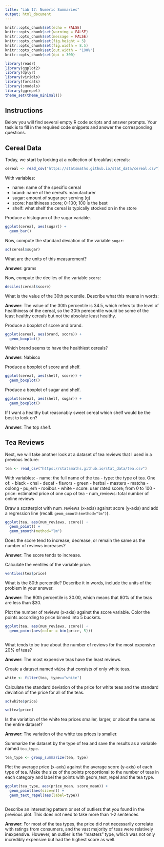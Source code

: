 ```yaml
---
title: "Lab 17: Numeric Summaries"
output: html_document
---
```


```r
knitr::opts_chunk$set(echo = FALSE)
knitr::opts_chunk$set(warning = FALSE)
knitr::opts_chunk$set(message = FALSE)
knitr::opts_chunk$set(fig.height = 5)
knitr::opts_chunk$set(fig.width = 8.5)
knitr::opts_chunk$set(out.width = "100%")
knitr::opts_chunk$set(dpi = 300)

library(readr)
library(ggplot2)
library(dplyr)
library(viridis)
library(forcats)
library(smodels)
library(ggrepel)
theme_set(theme_minimal())
```

## Instructions

Below you will find several empty R code scripts and answer prompts. Your task
is to fill in the required code snippets and answer the corresponding
questions.

## Cereal Data

Today, we start by looking at a collection of breakfast cereals:

```r
cereal <- read_csv("https://statsmaths.github.io/stat_data/cereal.csv")
```

With variables:

- name: name of the specific cereal
- brand: name of the cereal's manufacturer
- sugar: amount of sugar per serving (g)
- score: healthiness score; 0-100; 100 is the best
- shelf: what shelf the cereal is typically stocked on in the store

Produce a histogram of the sugar variable.

```r
ggplot(cereal, aes(sugar)) +
  geom_bar()
```

Now, compute the standard deviation of the variable `sugar`:

```r
sd(cereal$sugar)
```

What are the units of this measurement?


**Answer**: grams

Now, compute the deciles of the variable `score`:

```r
deciles(cereal$score)
```

What is the value of the 30th percentile. Describe what this means in words:

**Answer**: The value of the 30th percentile is 34.5, which refers to the level of healthiness of the cereal, so the 30th perecentile would be some of the least healthy cereals but not the absolute least healthy.

Produce a boxplot of score and brand.

```r
ggplot(cereal, aes(brand, score)) +
  geom_boxplot()
```

Which brand seems to have the healthiest cereals?

**Answer**: Nabisco

Produce a boxplot of score and shelf.

```r
ggplot(cereal, aes(shelf, score)) +
  geom_boxplot()
```

Produce a boxplot of sugar and shelf.

```r
ggplot(cereal, aes(shelf, sugar)) +
  geom_boxplot()
```

If I want a healthy but reasonably sweet cereal which shelf would be the
best to look on?

**Answer**: The top shelf.

## Tea Reviews

Next, we will take another look at a dataset of tea reviews that I used in
a previous lecture:

```r
tea <- read_csv("https://statsmaths.github.io/stat_data/tea.csv")
```

With variables:
- name: the full name of the tea
- type: the type of tea. One of:
    - black
    - chai
    - decaf
    - flavors
    - green
    - herbal
    - masters
    - matcha
    - oolong
    - pu_erh
    - rooibos
    - white
- score: user rated score; from 0 to 100
- price: estimated price of one cup of tea
- num_reviews: total number of online reviews

Draw a scatterplot with num_reviews (x-axis) against score (y-axis) and add a
regression line (recall: `geom_smooth(method="lm")`).

```r
ggplot(tea, aes(num_reviews, score)) +
  geom_point() +
  geom_smooth(method="lm")
```

Does the score tend to increase, decrease, or remain the same as the number
of reviews increases?

**Answer**: The score tends to increase.

Calculate the ventiles of the variable price.

```r
ventiles(tea$price)
```

What is the 80th percentile? Describe it in words, include the units of the
problem in your answer.

**Answer**: The 80th percentile is 30.00, which means that 80% of the teas are less than $30.

Plot the number of reviews (x-axis) against the score variable. Color
the points according to price binned into 5 buckets.

```r
ggplot(tea, aes(num_reviews, score)) +
  geom_point(aes(color = bin(price, 5)))
  
```

What tends to be true about the number of reviews for the most expensive
20% of teas?

**Answer**: The most expensive teas have the least reviews.

Create a dataset named `white` that consists of only white teas.

```r
white <- filter(tea, type=="white")
```

Calculate the standard deviation of the price for white teas and the
standard deviation of the price for all of the teas.

```r
sd(white$price)
```
```r
sd(tea$price)
```

Is the variation of the white tea prices smaller, larger, or about the same
as the entire dataset?

**Answer**: The variation of the white tea prices is smaller.

Summarize the dataset by the type of tea and save the results as a variable
named `tea_type`.

```r
tea_type <- group_summarize(tea, type)
```

Plot the average price (x-axis) against the average score (y-axis) of
each type  of tea. Make the size of the points proportional to the number
of teas in each category and label the points with geom_text_repel and the
tea type.

```r
ggplot(tea_type, aes(price_mean, score_mean)) +
  geom_point(aes(size=n)) +
  geom_text_repel(aes(label=type))
  
```

Describe an interesting pattern or set of outliers that you found in the
previous plot. This does not need to take more than 1-2 sentences.

**Answer**: For most of the tea types, the price did not necessarily correlate with ratings from consumers, and the vast majority of teas were relatively inexpensive.  However, an outlier is the "masters" type, which was not only incredibly expensive but had the highest score as well.


